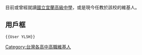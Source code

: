 目前或曾經就讀[[國立宜蘭高級中學|國立宜蘭高級中學]]，或是現今任教於該校的維基人。

== 用戶框 ==
 <nowiki>{{User YLSH}}</nowiki>

[[Category:台灣各高中高職維基人|Category:台灣各高中高職維基人]]